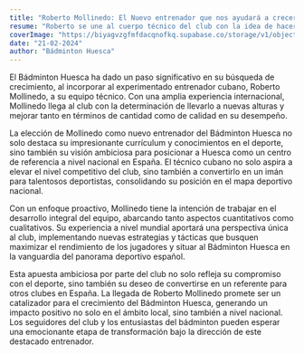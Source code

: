 ```yaml
---
title: "Roberto Mollinedo: El Nuevo entrenador que nos ayudará a crecer"
resume: "Roberto se une al cuerpo técnico del club con la idea de hacer crecer a la entidad."
coverImage: "https://biyagvzgfmfdacqnofkq.supabase.co/storage/v1/object/public/images/blog/img-20240220-wa0006.r_d.485-563-11037.jpeg?t=2024-02-23T09%3A43%3A04.022Z"
date: "21-02-2024"
author: "Bádminton Huesca"
---
```


El Bádminton Huesca ha dado un paso significativo en su búsqueda de crecimiento, al incorporar al experimentado entrenador cubano, Roberto Mollinedo, a su equipo técnico. Con una amplia experiencia internacional, Mollinedo llega al club con la determinación de llevarlo a nuevas alturas y mejorar tanto en términos de cantidad como de calidad en su desempeño.

La elección de Mollinedo como nuevo entrenador del Bádminton Huesca no solo destaca su impresionante currículum y conocimientos en el deporte, sino también su visión ambiciosa para posicionar a Huesca como un centro de referencia a nivel nacional en España. El técnico cubano no solo aspira a elevar el nivel competitivo del club, sino también a convertirlo en un imán para talentosos deportistas, consolidando su posición en el mapa deportivo nacional.

Con un enfoque proactivo, Mollinedo tiene la intención de trabajar en el desarrollo integral del equipo, abarcando tanto aspectos cuantitativos como cualitativos. Su experiencia a nivel mundial aportará una perspectiva única al club, implementando nuevas estrategias y tácticas que busquen maximizar el rendimiento de los jugadores y situar al Bádminton Huesca en la vanguardia del panorama deportivo español.

Esta apuesta ambiciosa por parte del club no solo refleja su compromiso con el deporte, sino también su deseo de convertirse en un referente para otros clubes en España. La llegada de Roberto Mollinedo promete ser un catalizador para el crecimiento del Bádminton Huesca, generando un impacto positivo no solo en el ámbito local, sino también a nivel nacional. Los seguidores del club y los entusiastas del bádminton pueden esperar una emocionante etapa de transformación bajo la dirección de este destacado entrenador.
